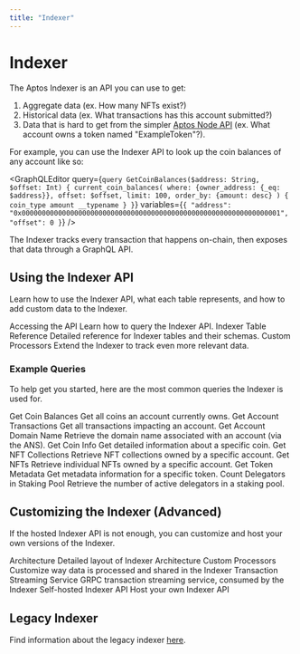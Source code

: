 ```yaml
---
title: "Indexer"
---
```



# Indexer

<IndexerBetaNotice />

The Aptos Indexer is an API you can use to get:

1. Aggregate data (ex. How many NFTs exist?)
2. Historical data (ex. What transactions has this account submitted?)
3. Data that is hard to get from the simpler [Aptos Node API](apis/fullnode-rest-api.mdx) (ex. What account owns a token named "ExampleToken"?).

For example, you can use the Indexer API to look up the coin balances of any account like so:

<GraphQLEditor
  query={`query GetCoinBalances($address: String, $offset: Int) {
  current_coin_balances(
    where: {owner_address: {_eq: $address}},
    offset: $offset,
    limit: 100,
    order_by: {amount: desc}
  ) {
    coin_type
    amount
    __typename
  }
}`}
  variables={`{
  "address": "0x0000000000000000000000000000000000000000000000000000000000000001",
  "offset": 0
}`}
/>

<Callout type="info">
The Indexer tracks every transaction that happens on-chain, then exposes that data through a GraphQL API.
</Callout>

## Using the Indexer API

Learn how to use the Indexer API, what each table represents, and how to add custom data to the Indexer.

<Cards>
  <Card href="indexer/api/labs-hosted">
    <Card.Title>Accessing the API</Card.Title>
    <Card.Description>Learn how to query the Indexer API.</Card.Description>
  </Card>
    <Card href="indexer/indexer-reference">
    <Card.Title>Indexer Table Reference</Card.Title>
    <Card.Description>Detailed reference for Indexer tables and their schemas.</Card.Description>
  </Card>
  <Card href="indexer/custom-processors">
    <Card.Title>Custom Processors</Card.Title>
    <Card.Description>Extend the Indexer to track even more relevant data.</Card.Description>
  </Card>
</Cards>

### Example Queries

To help get you started, here are the most common queries the Indexer is used for.

<Cards>
  <Card href="indexer/coin-balances">
    <Card.Title>Get Coin Balances</Card.Title>
    <Card.Description>Get all coins an account currently owns.</Card.Description>
  </Card>
  <Card href="indexer/account-transactions">
    <Card.Title>Get Account Transactions</Card.Title>
    <Card.Description>Get all transactions impacting an account.</Card.Description>
  </Card>
  <Card href="indexer/ans-lookup">
    <Card.Title>Get Account Domain Name</Card.Title>
    <Card.Description>Retrieve the domain name associated with an account (via the ANS).</Card.Description>
  </Card>
  <Card href="indexer/coin-info">
    <Card.Title>Get Coin Info</Card.Title>
    <Card.Description>Get detailed information about a specific coin.</Card.Description>
  </Card>
  <Card href="indexer/get-nft-collections">
    <Card.Title>Get NFT Collections</Card.Title>
    <Card.Description>Retrieve NFT collections owned by a specific account.</Card.Description>
  </Card>
  <Card href="indexer/get-nfts">
    <Card.Title>Get NFTs</Card.Title>
    <Card.Description>Retrieve individual NFTs owned by a specific account.</Card.Description>
  </Card>
  <Card href="indexer/token-metadata">
    <Card.Title>Get Token Metadata</Card.Title>
    <Card.Description>Get metadata information for a specific token.</Card.Description>
  </Card>
  <Card href="indexer/get-delegators">
    <Card.Title>Count Delegators in Staking Pool</Card.Title>
    <Card.Description>Retrieve the number of active delegators in a staking pool.</Card.Description>
  </Card>
</Cards>

## Customizing the Indexer (Advanced)

If the hosted Indexer API is not enough, you can customize and host your own versions of the Indexer.

<Cards>
  <Card href="indexer/architecture">
    <Card.Title>Architecture</Card.Title>
    <Card.Description>Detailed layout of Indexer Architecture</Card.Description>
  </Card>
  <Card href="indexer/custom-processors">
    <Card.Title>Custom Processors</Card.Title>
    <Card.Description>Customize way data is processed and shared in the Indexer</Card.Description>
  </Card>
  <Card href="indexer/txn-stream">
    <Card.Title>Transaction Streaming Service</Card.Title>
    <Card.Description>GRPC transaction streaming service, consumed by the Indexer</Card.Description>
  </Card>
  <Card href="indexer/api/self-hosted">
    <Card.Title>Self-hosted Indexer API</Card.Title>
    <Card.Description>Host your own Indexer API</Card.Description>
  </Card>
</Cards>

## Legacy Indexer

Find information about the legacy indexer [here](indexer/legacy.mdx).
